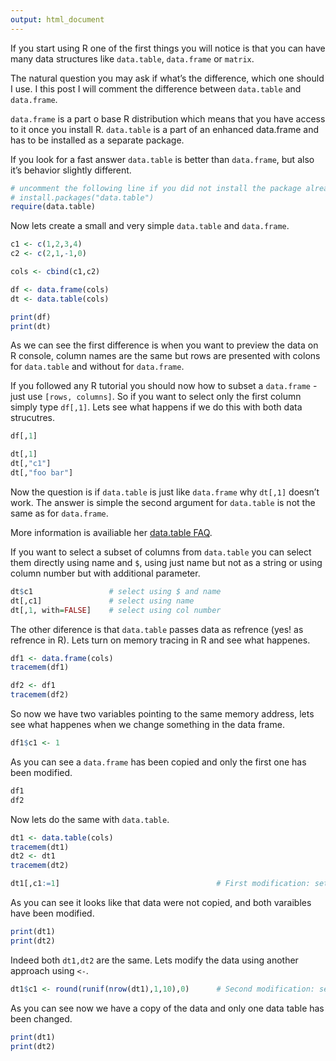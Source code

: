 ```yaml
---
output: html_document
---
```


If you start using R one of the first things you will notice is that you can have many data structures like <code>data.table</code>, <code>data.frame</code> or <code>matrix</code>.

The natural question you may ask if what's the difference, which one should I use. I this post I will comment the difference between <code>data.table</code> and <code>data.frame</code>.

<code>data.frame</code> is a part o base R distribution which means that you have access to it once you install R.
<code>data.table</code> is a part of an enhanced data.frame and has to be installed as a separate package.

If you look for a fast answer <code>data.table</code> is better than <code>data.frame</code>, but also it's behavior slightly different.

```r
# uncomment the following line if you did not install the package already
# install.packages("data.table")
require(data.table)
```

Now lets create a small and very simple <code>data.table</code> and <code>data.frame</code>.

```r
c1 <- c(1,2,3,4)
c2 <- c(2,1,-1,0)

cols <- cbind(c1,c2)

df <- data.frame(cols)
dt <- data.table(cols)

print(df)
print(dt)
```

As we can see the first difference is when you want to preview the data on R console, column names are the same but rows are presented with colons for <code>data.table</code> and without for  <code>data.frame</code>.

If you followed any R tutorial you should now how to subset a <code>data.frame</code> - just use <code>[rows, columns]</code>. So if you want to select only the first column simply type <code>df[,1]</code>. Lets see what happens if we do this with both data strucutres.

```r
df[,1] 

dt[,1]
dt[,"c1"]
dt[,"foo bar"]
```


Now the question is if  <code>data.table</code> is just like  <code>data.frame</code> why <code>dt[,1]</code> doesn't work. The answer is simple the second argument for <code>data.table</code> is not the same as for  <code>data.frame</code>.

More information is availiable her [data.table FAQ](https://cran.r-project.org/web/packages/data.table/vignettes/datatable-faq.pdf).

If you want to select a subset of columns from <code>data.table</code> you can select them directly using name and <code>$</code>, using just name but not as a string or using column number but with additional parameter.


```r

dt$c1                 # select using $ and name
dt[,c1]               # select using name
dt[,1, with=FALSE]    # select using col number

```

The other diference is that <code>data.table</code> passes data as refrence (yes! as refrence in R).
Lets turn on memory tracing in R and see what happenes.

```r

df1 <- data.frame(cols)
tracemem(df1)

df2 <- df1
tracemem(df2)
```

So now we have two variables pointing to the same memory address, lets see what happenes when we change something in the data frame.

```r
df1$c1 <- 1
```

As you can see a <code>data.frame</code> has been copied and only the first one has been modified.

```r
df1
df2

```

Now lets do the same with <code>data.table</code>.

```r
dt1 <- data.table(cols)
tracemem(dt1)
dt2 <- dt1
tracemem(dt2)

dt1[,c1:=1]                                   # First modification: set the column to 1
```

As you can see it looks like that data were not copied, and both varaibles have been modified.

```r
print(dt1)
print(dt2)
```

Indeed both <code>dt1,dt2</code> are the same. Lets modify the data using another approach using <code><-</code>.

```r
dt1$c1 <- round(runif(nrow(dt1),1,10),0)      # Second modification: set the column to random numbers
```

As you can see now we have a copy of the data and only one data table has been changed.

```r
print(dt1)
print(dt2)
```